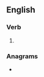 ==English==

===Verb===
{{head|en|present participle}}

# {{present participle of|activate|lang=en|nocat=1}}

===Anagrams===
* {{l|en|cavitating}}